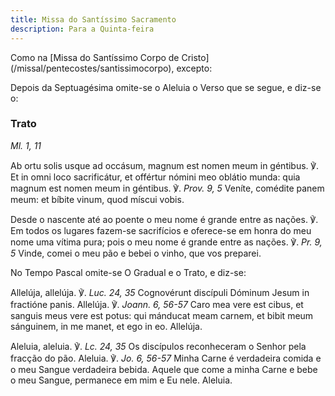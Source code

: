 ```yaml
---
title: Missa do Santíssimo Sacramento
description: Para a Quinta-feira
---
```


<aside>
Como na [Missa do Santíssimo Corpo de Cristo](/missal/pentecostes/santissimocorpo), excepto:

Depois da Septuagésima omite-se o Aleluia o Verso que se segue, e diz-se o:

</aside>

### Trato

<em>Ml. 1, 11</em>

<div class="side-by-side not-content">

Ab ortu solis usque ad occásum, magnum est nomen meum in géntibus. ℣. Et in omni loco sacrificátur, et offértur nómini meo oblátio munda: quia magnum est nomen meum in géntibus. ℣. <em>Prov. 9, 5</em> Veníte, comédite panem meum: et bíbite vinum, quod míscui vobis.

Desde o nascente até ao poente o meu nome é grande entre as nações. ℣. Em todos os lugares fazem-se sacrifícios e oferece-se em honra do meu nome uma vítima pura; pois o meu nome é grande entre as nações. ℣. <em>Pr. 9, 5</em> Vinde, comei o meu pão e bebei o vinho, que vos preparei.

</div>

<aside>No Tempo Pascal omite-se O Gradual e o Trato, e diz-se:</aside>

<div class="side-by-side not-content">

Allelúja, allelúja. ℣. <em>Luc. 24, 35</em> Cognovérunt discípuli Dóminum Jesum in fractióne panis. Allelúja. ℣. <em>Joann. 6, 56-57</em> Caro mea vere est cibus, et sanguis meus vere est potus: qui mánducat meam carnem, et bibit meum sánguinem, in me manet, et ego in eo. Allelúja.

Aleluia, aleluia. ℣. <em>Lc. 24, 35</em> Os discípulos reconheceram o Senhor pela fracção do pão. Aleluia. ℣. <em>Jo. 6, 56-57</em> Minha Carne é verdadeira comida e o meu Sangue verdadeira bebida. Aquele que come a minha Carne e bebe o meu Sangue, permanece em mim e Eu nele. Aleluia.

</div>
